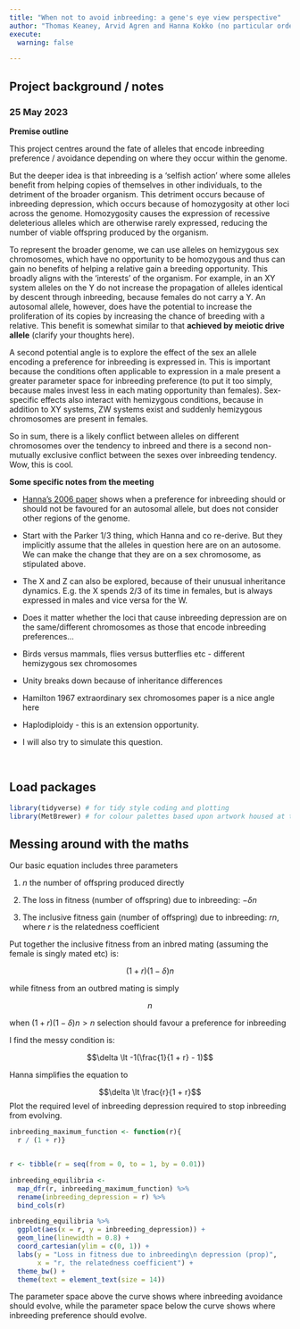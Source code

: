 ```yaml
---
title: "When not to avoid inbreeding: a gene's eye view perspective"
author: "Thomas Keaney, Arvid Agren and Hanna Kokko (no particular order yet)"
execute: 
  warning: false

---
```


## Project background / notes

### 25 May 2023

**Premise outline**

This project centres around the fate of alleles that encode inbreeding preference / avoidance depending on where they occur within the genome. 

But the deeper idea is that inbreeding is a 'selfish action' where some alleles benefit from helping copies of themselves in other individuals, to the detriment of the broader organism. This detriment occurs because of inbreeding depression, which occurs because of homozygosity at other loci across the genome. Homozygosity causes the expression of recessive deleterious alleles which are otherwise rarely expressed, reducing the number of viable offspring produced by the organism.

To represent the broader genome, we can use alleles on hemizygous sex chromosomes, which have no opportunity to be homozygous and thus can gain no benefits of helping a relative gain a breeding opportunity. This broadly aligns with the 'interests' of the organism. For example, in an XY system alleles on the Y do not increase the propagation of alleles identical by descent through inbreeding, because females do not carry a Y. An autosomal allele, however, does have the potential to increase the proliferation of its copies by increasing the chance of breeding with a relative. This benefit is somewhat similar to that **achieved by meiotic drive allele** (clarify your thoughts here).

A second potential angle is to explore the effect of the sex an allele encoding a preference for inbreeding is expressed in. This is important because the conditions often applicable to expression in a male present a greater parameter space for inbreeding preference (to put it too simply, because males invest less in each mating opportunity than females). Sex-specific effects also interact with hemizygous conditions, because in addition to XY systems, ZW systems exist and suddenly hemizygous chromosomes are present in females. 

So in sum, there is a likely conflict between alleles on different chromosomes over the tendency to inbreed and there is a second non-mutually exclusive conflict between the sexes over inbreeding tendency. Wow, this is cool.

**Some specific notes from the meeting**

- [Hanna's 2006 paper](https://academic.oup.com/evolut/article/60/3/467/6756586?login=true) shows when a preference for inbreeding should or should not be favoured for an autosomal allele, but does not consider other regions of the genome.

- Start with the Parker 1/3 thing, which Hanna and co re-derive. But they implicitly assume that the alleles in question here are on an autosome. We can make the change that they are on a sex chromosome, as stipulated above. 

- The X and Z can also be explored, because of their unusual inheritance dynamics. E.g. the X spends 2/3 of its time in females, but is always expressed in males and vice versa for the W. 

- Does it matter whether the loci that cause inbreeding depression are on the same/different chromosomes as those that encode inbreeding preferences...   

- Birds versus mammals, flies versus butterflies etc - different hemizygous sex chromosomes

- Unity breaks down because of inheritance differences

- Hamilton 1967 extraordinary sex chromosomes paper is a nice angle here

- Haplodiploidy - this is an extension opportunity.

- I will also try to simulate this question.

$~$

## Load packages

```r
library(tidyverse) # for tidy style coding and plotting
library(MetBrewer) # for colour palettes based upon artwork housed at the met
```

## Messing around with the maths

Our basic equation includes three parameters

1. $n$ the number of offspring produced directly

2. The loss in fitness (number of offspring) due to inbreeding: $-\delta n$

3. The inclusive fitness gain (number of offspring) due to inbreeding: $rn$, where $r$ is the relatedness coefficient 

Put together the inclusive fitness from an inbred mating (assuming the female is singly mated etc) is:

$$(1 + r)(1 - \delta)n$$

while fitness from an outbred mating is simply

$$n$$

when $(1 + r)(1 - \delta)n \gt n$ selection should favour a preference for inbreeding

I find the messy condition is:

$$\delta \lt -1(\frac{1}{1 + r} - 1)$$

Hanna simplifies the equation to

$$\delta \lt \frac{r}{1 + r}$$
Plot the required level of inbreeding depression required to stop inbreeding from evolving.

```r

inbreeding_maximum_function <- function(r){
  r / (1 + r)}


r <- tibble(r = seq(from = 0, to = 1, by = 0.01))

inbreeding_equilibria <- 
  map_dfr(r, inbreeding_maximum_function) %>% 
  rename(inbreeding_depression = r) %>% 
  bind_cols(r)

inbreeding_equilibria %>% 
  ggplot(aes(x = r, y = inbreeding_depression)) +
  geom_line(linewidth = 0.8) + 
  coord_cartesian(ylim = c(0, 1)) +
  labs(y = "Loss in fitness due to inbreeding\n depression (prop)", 
       x = "r, the relatedness coefficient") +
  theme_bw() +
  theme(text = element_text(size = 14))

```

The parameter space above the curve shows where inbreeding avoidance should evolve, while the parameter space below the curve shows where inbreeding preference should evolve.